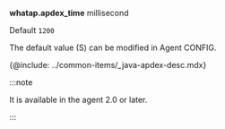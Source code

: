**whatap.apdex_time** <span class='type'>millisecond</span>

Default `1200`

The default value (S) can be modified in Agent CONFIG.

{@include: ../common-items/_java-apdex-desc.mdx}

:::note

It is available in the agent 2.0 or later.

:::
